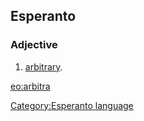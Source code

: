 ==Esperanto==
===Adjective===
# [[arbitrary]].

{{Universala Vortaro}}
[[eo:arbitra]]
[[Category:Esperanto language]]